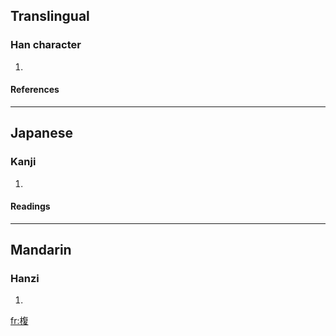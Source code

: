 ==Translingual==
===Han character===
{{Han char|rn=75|rad=木|as=09|sn=13|four=|canj=木人日水 (DOAE)}}
# {{defn|Han|sort=木09}}
====References====
{{Han ref|kx=0537.180|dkj=15070|dj=0925.030|hdz=21251.030|uh=6931|ud=26929}}

----
==Japanese==
===Kanji===
{{ja-kanji|grade=|rs=木09}}
# {{defn|Japanese}} 
====Readings====
{{ja-readings|on=[[ふう]] (fū), [[ぶ]] (bu), [[ふく]] (fuku), [[ぶく]] (buku)|kun=[[いのあし]] (inoashi)}}

----
==Mandarin==
===Hanzi===
{{cmn-hanzi|pin=[[fòu]] (fou4), [[jiā]] (jia1)|wg=fou<sup>4</sup>, chia<sup>1</sup>}}
# {{defn|Mandarin}}

[[fr:椱]]
